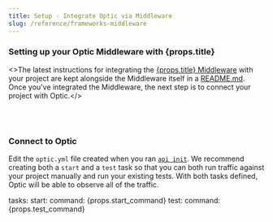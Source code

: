 ```yaml
---
title: Setup - Integrate Optic via Middleware
slug: /reference/frameworks-middleware
---
```



<h3> Setting up your Optic Middleware with {props.title}</h3>

<>The latest instructions for integrating the <a href={props.middleware_url}>{props.title} Middleware</a> with your project are kept alongside the Middleware itself in a <a href={props.middleware_url}>README.md</a>. Once you've integrated the Middleware, the next step is to connect your project with Optic.</>

<br />
<br />

### Connect to Optic

Edit the `optic.yml` file created when you ran [`api init`](/document). We recommend creating both a `start` and a `test` task so that you can both run traffic against your project manually and run your existing tests. With both tasks defined, Optic will be able to observe all of the traffic.

<CodeBlock className="language-yml">
tasks:
  start:
    command: {props.start_command}
  test:
    command: {props.test_command}
</CodeBlock>

<br />
<br />
